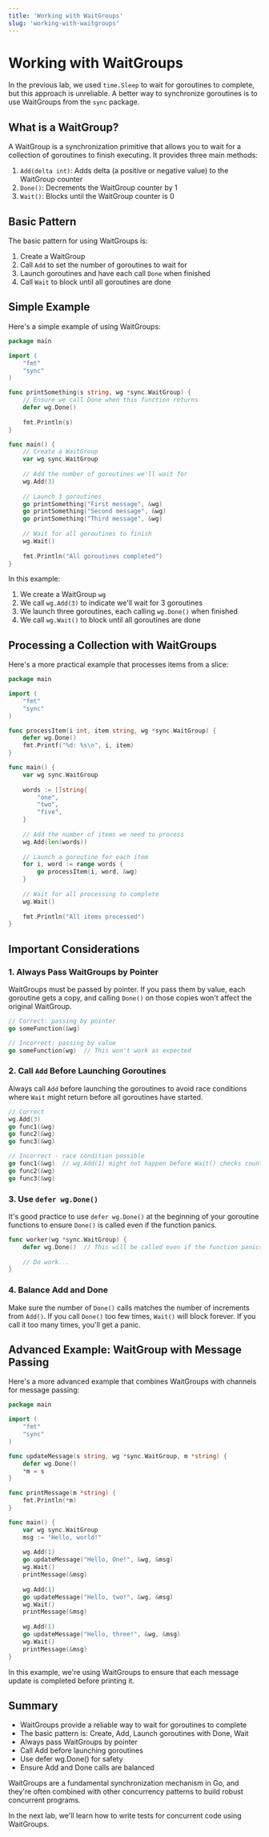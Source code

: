 ```yaml
---
title: 'Working with WaitGroups'
slug: 'working-with-waitgroups'
---
```


# Working with WaitGroups

In the previous lab, we used `time.Sleep` to wait for goroutines to complete, but this approach is unreliable. A better way to synchronize goroutines is to use WaitGroups from the `sync` package.

## What is a WaitGroup?

A WaitGroup is a synchronization primitive that allows you to wait for a collection of goroutines to finish executing. It provides three main methods:

1. `Add(delta int)`: Adds delta (a positive or negative value) to the WaitGroup counter
2. `Done()`: Decrements the WaitGroup counter by 1
3. `Wait()`: Blocks until the WaitGroup counter is 0

## Basic Pattern

The basic pattern for using WaitGroups is:

1. Create a WaitGroup
2. Call `Add` to set the number of goroutines to wait for
3. Launch goroutines and have each call `Done` when finished
4. Call `Wait` to block until all goroutines are done

## Simple Example

Here's a simple example of using WaitGroups:

```go
package main

import (
    "fmt"
    "sync"
)

func printSomething(s string, wg *sync.WaitGroup) {
    // Ensure we call Done when this function returns
    defer wg.Done()
    
    fmt.Println(s)
}

func main() {
    // Create a WaitGroup
    var wg sync.WaitGroup
    
    // Add the number of goroutines we'll wait for
    wg.Add(3)
    
    // Launch 3 goroutines
    go printSomething("First message", &wg)
    go printSomething("Second message", &wg)
    go printSomething("Third message", &wg)
    
    // Wait for all goroutines to finish
    wg.Wait()
    
    fmt.Println("All goroutines completed")
}
```

In this example:
1. We create a WaitGroup `wg`
2. We call `wg.Add(3)` to indicate we'll wait for 3 goroutines
3. We launch three goroutines, each calling `wg.Done()` when finished
4. We call `wg.Wait()` to block until all goroutines are done

## Processing a Collection with WaitGroups

Here's a more practical example that processes items from a slice:

```go
package main

import (
    "fmt"
    "sync"
)

func processItem(i int, item string, wg *sync.WaitGroup) {
    defer wg.Done()
    fmt.Printf("%d: %s\n", i, item)
}

func main() {
    var wg sync.WaitGroup
    
    words := []string{
        "one",
        "two",
        "five",
    }
    
    // Add the number of items we need to process
    wg.Add(len(words))
    
    // Launch a goroutine for each item
    for i, word := range words {
        go processItem(i, word, &wg)
    }
    
    // Wait for all processing to complete
    wg.Wait()
    
    fmt.Println("All items processed")
}
```

## Important Considerations

### 1. Always Pass WaitGroups by Pointer

WaitGroups must be passed by pointer. If you pass them by value, each goroutine gets a copy, and calling `Done()` on those copies won't affect the original WaitGroup.

```go
// Correct: passing by pointer
go someFunction(&wg)

// Incorrect: passing by value
go someFunction(wg)  // This won't work as expected
```

### 2. Call `Add` Before Launching Goroutines

Always call `Add` before launching the goroutines to avoid race conditions where `Wait` might return before all goroutines have started.

```go
// Correct
wg.Add(3)
go func1(&wg)
go func2(&wg)
go func3(&wg)

// Incorrect - race condition possible
go func1(&wg)  // wg.Add(1) might not happen before Wait() checks counter
go func2(&wg)
go func3(&wg)
```

### 3. Use `defer wg.Done()`

It's good practice to use `defer wg.Done()` at the beginning of your goroutine functions to ensure `Done()` is called even if the function panics.

```go
func worker(wg *sync.WaitGroup) {
    defer wg.Done()  // This will be called even if the function panics
    
    // Do work...
}
```

### 4. Balance Add and Done

Make sure the number of `Done()` calls matches the number of increments from `Add()`. If you call `Done()` too few times, `Wait()` will block forever. If you call it too many times, you'll get a panic.

## Advanced Example: WaitGroup with Message Passing

Here's a more advanced example that combines WaitGroups with channels for message passing:

```go
package main

import (
    "fmt"
    "sync"
)

func updateMessage(s string, wg *sync.WaitGroup, m *string) {
    defer wg.Done()
    *m = s
}

func printMessage(m *string) {
    fmt.Println(*m)
}

func main() {
    var wg sync.WaitGroup
    msg := "Hello, world!"
    
    wg.Add(1)
    go updateMessage("Hello, One!", &wg, &msg)
    wg.Wait()
    printMessage(&msg)
    
    wg.Add(1)
    go updateMessage("Hello, two!", &wg, &msg)
    wg.Wait()
    printMessage(&msg)
    
    wg.Add(1)
    go updateMessage("Hello, three!", &wg, &msg)
    wg.Wait()
    printMessage(&msg)
}
```

In this example, we're using WaitGroups to ensure that each message update is completed before printing it.

## Summary

- WaitGroups provide a reliable way to wait for goroutines to complete
- The basic pattern is: Create, Add, Launch goroutines with Done, Wait
- Always pass WaitGroups by pointer
- Call Add before launching goroutines
- Use defer wg.Done() for safety
- Ensure Add and Done calls are balanced

WaitGroups are a fundamental synchronization mechanism in Go, and they're often combined with other concurrency patterns to build robust concurrent programs.

In the next lab, we'll learn how to write tests for concurrent code using WaitGroups. 